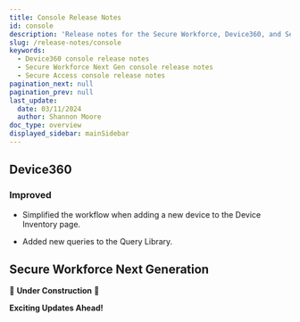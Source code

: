 ```yaml
---
title: Console Release Notes
id: console
description: 'Release notes for the Secure Workforce, Device360, and Secure Access Admin console'
slug: /release-notes/console
keywords:
  - Device360 console release notes
  - Secure Workforce Next Gen console release notes
  - Secure Access console release notes
pagination_next: null
pagination_prev: null
last_update:
  date: 03/11/2024
  author: Shannon Moore
doc_type: overview
displayed_sidebar: mainSidebar
---
```


## Device360

### Improved
- Simplified the workflow when adding a new device to the Device Inventory page.

- Added new queries to the Query Library.


## Secure Workforce Next Generation

🚧 **Under Construction** 🚧

**Exciting Updates Ahead!**
